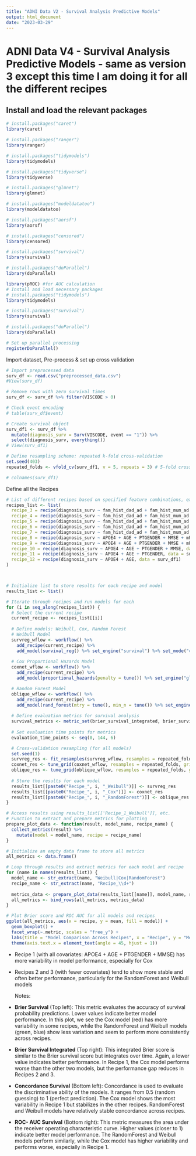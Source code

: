 ```yaml
---
title: "ADNI Data V2 - Survival Analysis Predictive Models"
output: html_document
date: "2023-03-29"
---
```


# ADNI Data V4 - Survival Analysis Predictive Models - same as version 3 except this time I am doing it for all the different recipes

## Install and load the relevant packages

```r

# install.packages("caret")
library(caret)

# install.packages("ranger")
library(ranger)

# install.packages("tidymodels")
library(tidymodels)

# install.packages("tidyverse")
library(tidyverse)

# install.packages("glmnet")
library(glmnet)

# install.packages("modeldatatoo")
library(modeldatatoo)

# install.packages("aorsf")
library(aorsf)

# install.packages("censored")
library(censored)

# install.packages("survival")
library(survival)

# install.packages("doParallel")
library(doParallel)

library(pROC) #for AUC calculation
# Install and load necessary packages
# install.packages("tidymodels")
library(tidymodels)

# install.packages("survival")
library(survival)

# install.packages("doParallel")
library(doParallel)

# Set up parallel processing
registerDoParallel()

```

Import dataset, Pre-process & set up cross validation

```r

# Import preprocessed data 
surv_df <- read.csv("preprocessed_data.csv") 
#View(surv_df)

# Remove rows with zero survival times
surv_df <- surv_df %>% filter(VISCODE > 0)

# Check event encoding
# table(surv_df$event)

# Create survival object
surv_df1 <- surv_df %>% 
  mutate(diagnosis_surv = Surv(VISCODE, event == "1")) %>%
  select(diagnosis_surv, everything())
# View(surv_df1)

# Define resampling scheme: repeated k-fold cross-validation
set.seed(403)
repeated_folds <- vfold_cv(surv_df1, v = 5, repeats = 3) # 5-fold cross-validation

# colnames(surv_df1)
```

Define all the Recipes

```r

# List of different recipes based on specified feature combinations, excluding features with 'dem'
recipes_list <- list(
  recipe_3 = recipe(diagnosis_surv ~ fam_hist_dad_ad + fam_hist_mum_ad + APOE4 + AGE, data = surv_df1),
  recipe_4 = recipe(diagnosis_surv ~ fam_hist_dad_ad + fam_hist_mum_ad + APOE4 + AGE + PTGENDER, data = surv_df1),
  recipe_5 = recipe(diagnosis_surv ~ fam_hist_dad_ad + fam_hist_mum_ad + APOE4 + AGE + PTGENDER + MMSE, data = surv_df1),
  recipe_6 = recipe(diagnosis_surv ~ fam_hist_dad_ad + fam_hist_mum_ad + APOE4 + AGE + PTGENDER + MMSE + mPACCtrailsB, data = surv_df1),
  recipe_7 = recipe(diagnosis_surv ~ fam_hist_dad_ad + fam_hist_mum_ad + APOE4 + AGE + PTGENDER + MMSE + mPACCtrailsB + PTEDUCAT, data = surv_df1),
  recipe_8 = recipe(diagnosis_surv ~ APOE4 + AGE + PTGENDER + MMSE + mPACCtrailsB + PTEDUCAT, data = surv_df1),
  recipe_9 = recipe(diagnosis_surv ~ APOE4 + AGE + PTGENDER + MMSE + mPACCtrailsB, data = surv_df1),
  recipe_10 = recipe(diagnosis_surv ~ APOE4 + AGE + PTGENDER + MMSE, data = surv_df1),
  recipe_11 = recipe(diagnosis_surv ~ APOE4 + AGE + PTGENDER, data = surv_df1),
  recipe_12 = recipe(diagnosis_surv ~ APOE4 + AGE, data = surv_df1)
)



# Initialize list to store results for each recipe and model
results_list <- list()

# Iterate through recipes and run models for each
for (i in seq_along(recipes_list)) {
  # Select the current recipe
  current_recipe <- recipes_list[[i]]
  
  # Define models: Weibull, Cox, Random Forest
  # Weibull Model
  survreg_wflow <- workflow() %>% 
    add_recipe(current_recipe) %>% 
    add_model(survival_reg() %>% set_engine("survival") %>% set_mode("censored regression"))
  
  # Cox Proportional Hazards Model
  coxnet_wflow <- workflow() %>%
    add_recipe(current_recipe) %>%
    add_model(proportional_hazards(penalty = tune()) %>% set_engine("glmnet") %>% set_mode("censored regression"))

  # Random Forest Model
  oblique_wflow <- workflow() %>%
    add_recipe(current_recipe) %>%
    add_model(rand_forest(mtry = tune(), min_n = tune()) %>% set_engine("aorsf") %>% set_mode("censored regression"))
  
  # Define evaluation metrics for survival analysis
  survival_metrics <- metric_set(brier_survival_integrated, brier_survival, roc_auc_survival, concordance_survival)
  
  # Set evaluation time points for metrics
  evaluation_time_points <- seq(0, 144, 6)

  # Cross-validation resampling (for all models)
  set.seed(1)
  survreg_res <- fit_resamples(survreg_wflow, resamples = repeated_folds, metrics = survival_metrics, eval_time = evaluation_time_points, control = control_resamples(save_pred = TRUE))
  coxnet_res <- tune_grid(coxnet_wflow, resamples = repeated_folds, grid = 10, metrics = survival_metrics, eval_time = evaluation_time_points, control = control_grid(save_pred = TRUE))
  oblique_res <- tune_grid(oblique_wflow, resamples = repeated_folds, grid = 10, metrics = survival_metrics, eval_time = evaluation_time_points, control = control_grid(save_pred = TRUE))
  
  # Store the results for each model
  results_list[[paste0("Recipe_", i, "_Weibull")]] <- survreg_res
  results_list[[paste0("Recipe_", i, "_Cox")]] <- coxnet_res
  results_list[[paste0("Recipe_", i, "_RandomForest")]] <- oblique_res
}

# Access results using results_list[['Recipe_1_Weibull']], etc.
# Function to extract and prepare metrics for plotting
prepare_plot_data <- function(result, model_name, recipe_name) {
  collect_metrics(result) %>%
    mutate(model = model_name, recipe = recipe_name)
}

# Initialize an empty data frame to store all metrics
all_metrics <- data.frame()

# Loop through results and extract metrics for each model and recipe
for (name in names(results_list)) {
  model_name <- str_extract(name, "Weibull|Cox|RandomForest")
  recipe_name <- str_extract(name, "Recipe_\\d+")
  
  metrics_data <- prepare_plot_data(results_list[[name]], model_name, recipe_name)
  all_metrics <- bind_rows(all_metrics, metrics_data)
}

# Plot Brier score and ROC AUC for all models and recipes
ggplot(all_metrics, aes(x = recipe, y = mean, fill = model)) +
  geom_boxplot() +
  facet_wrap(~.metric, scales = "free_y") +
  labs(title = "Model Comparison Across Recipes", x = "Recipe", y = "Metric Value") +
  theme(axis.text.x = element_text(angle = 45, hjust = 1))
```

-   Recipe 1 (with all covariates: APOE4 + AGE + PTGENDER + MMSE) has more variability in model performance, especially for Cox

-   Recipes 2 and 3 (with fewer covariates) tend to show more stable and often better performance, particularly for the RandomForest and Weibull models

    Notes:

-   **Brier Survival** (Top left): This metric evaluates the accuracy of survival probability predictions. Lower values indicate better model performance. In this plot, we see the Cox model (red) has more variability in some recipes, while the RandomForest and Weibull models (green, blue) show less variation and seem to perform more consistently across recipes.

-   **Brier Survival Integrated** (Top right): This integrated Brier score is similar to the Brier survival score but integrates over time. Again, a lower value indicates better performance. In Recipe 1, the Cox model performs worse than the other two models, but the performance gap reduces in Recipes 2 and 3.

-   **Concordance Survival** (Bottom left): Concordance is used to evaluate the discriminative ability of the models. It ranges from 0.5 (random guessing) to 1 (perfect prediction). The Cox model shows the most variability in Recipe 1 but stabilizes in the other recipes. RandomForest and Weibull models have relatively stable concordance across recipes.

-   **ROC- AUC Survival** (Bottom right): This metric measures the area under the receiver operating characteristic curve. Higher values (closer to 1) indicate better model performance. The RandomForest and Weibull models perform similarly, while the Cox model has higher variability and performs worse, especially in Recipe 1.

```{=html}
<!-- -->
```
